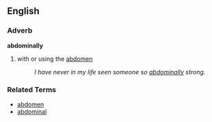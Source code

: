 == English ==
=== Adverb ===
'''abdominally'''
# with or using the [[abdomen]]
#: ''I have never in my life seen someone so [[abdominally]] strong.''

=== Related Terms ===
*[[abdomen]]
*[[abdominal]]